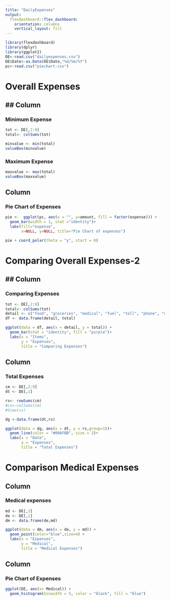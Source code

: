 ```yaml
---
title: "DailyExpenses"
output: 
  flexdashboard::flex_dashboard:
    orientation: columns
    vertical_layout: fill
---
```


```r
library(flexdashboard)
library(dplyr)
library(ggplot2)
DE<-read.csv("dailyexpenses.csv")
DE$Date<-as.Date(DE$Date,"%d/%m/%Y")
pc<-read.csv("piechart.csv")
```

# Overall Expenses

## Column {data-width=350}
-----------------------------------------------------------------------

### Minimum Expense

```r
tot <- DE[,2:9]
total<- colSums(tot)

minvalue <- min(total)
valueBox(minvalue)
```

### Maximum Expense

```r
maxvalue <- max(total)
valueBox(maxvalue)
```

## Column {data-width=650}

### Pie Chart of Expenses


```r
pie <-  ggplot(pc, aes(x = "", y=amount, fill = factor(expense))) +
  geom_bar(width = 1, stat ="identity")+
  labs(fill="expense",
       x=NULL, y=NULL, title="Pie Chart of expenses")

pie + coord_polar(theta = "y", start = 0)

```

# Comparing Overall Expenses-2

## Column {data-width=500}
-----------------------------------------------------------------------

### Comparing Expenses

```r
tot <- DE[,2:9]
total<- colSums(tot)
detail <- c("food", "groceries", "medical", "fuel", "toll", "phone", "electricity", "miscellaneous")
df <- data.frame(detail, total)

ggplot(data = df, aes(x = detail, y = total)) +
  geom_bar(stat = "identity", fill = "purple")+
  labs(x = "Items",
       y = "Expenses",
       title = "Comparing Expenses")

```

## Column {data-width=500}

### Total Expenses

```r
cm <- DE[,2:9]
dt <- DE[,1]

rs<- rowSums(cm)
#cs<-colSums(cm)
#View(cs)

dg <-data.frame(dt,rs)

ggplot(data = dg, aes(x = dt, y = rs,group=1))+
  geom_line(color = "#00AFBB", size = 2)+
  labs(x = "Date",
       y = "Expenses",
       title = "Total Expenses")

```

# Comparison Medical Expenses

## Column {data-width=500}

### Medical expenses

```r
md <- DE[,3]
de <- DE[,1]
dm <- data.frame(de,md)

ggplot(data = dm, aes(x = de, y = md)) +
  geom_point(color="blue",size=4) +
  labs(x = "Expenses",
       y = "Medical",
       title = "Medical Expenses")

```

## Column {data-width=500}

### Pie Chart of Expenses

```r
ggplot(DE, aes(x= Medical)) + 
  geom_histogram(binwidth = 5, color = "black", fill = "blue")

```


